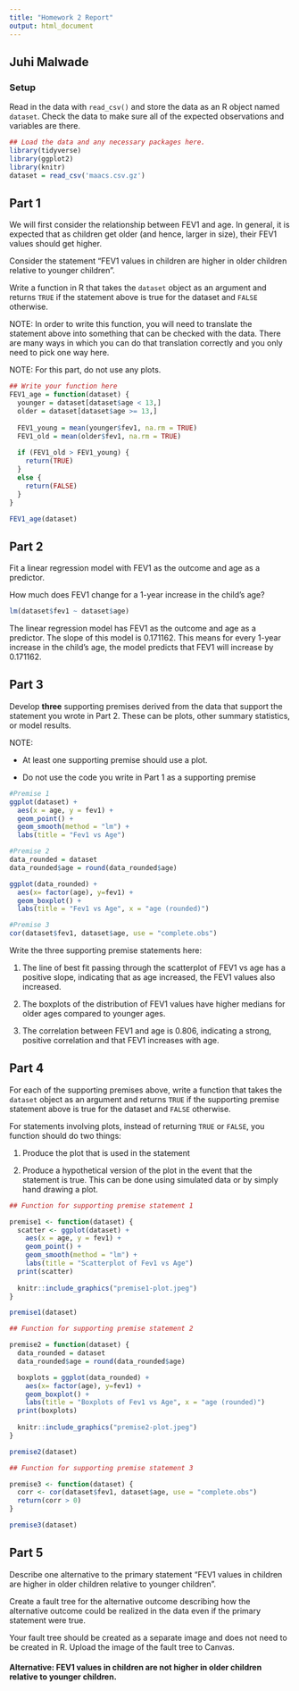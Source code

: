 ```yaml
---
title: "Homework 2 Report"
output: html_document
---
```



## Juhi Malwade

### Setup

Read in the data with `read_csv()` and store the data as an R object named `dataset`. Check the data to make sure all of the expected observations and variables are there.


```r
## Load the data and any necessary packages here.
library(tidyverse)
library(ggplot2)
library(knitr)
dataset = read_csv('maacs.csv.gz')
```

## Part 1

We will first consider the relationship between FEV1 and age. In general, it is expected that as children get older (and hence, larger in size), their FEV1 values should get higher. 

Consider the statement "FEV1 values in children are higher in older children relative to younger children". 

Write a function in R that takes the `dataset` object as an argument and returns `TRUE` if the statement above is true for the dataset and `FALSE` otherwise. 

NOTE: In order to write this function, you will need to translate the statement above into something that can be checked with the data. There are many ways in which you can do that translation correctly and you only need to pick one way here. 

NOTE: For this part, do not use any plots.

```r
## Write your function here
FEV1_age = function(dataset) {
  younger = dataset[dataset$age < 13,]
  older = dataset[dataset$age >= 13,]
  
  FEV1_young = mean(younger$fev1, na.rm = TRUE)
  FEV1_old = mean(older$fev1, na.rm = TRUE)
  
  if (FEV1_old > FEV1_young) {
    return(TRUE)
  }
  else {
    return(FALSE)
  }
}  

FEV1_age(dataset)

```


## Part 2

Fit a linear regression model with FEV1 as the outcome and age as a predictor.

How much does FEV1 change for a 1-year increase in the child's age? 

```r
lm(dataset$fev1 ~ dataset$age)
```
The linear regression model has FEV1 as the outcome and age as a predictor. The slope of this model is 0.171162. This means for every 1-year increase in the child's age, the model predicts that FEV1 will increase by 0.171162.

## Part 3

Develop **three** supporting premises derived from the data that support the statement you wrote in Part 2. These can be plots, other summary statistics, or model results. 

NOTE: 

* At least one supporting premise should use a plot.

* Do not use the code you write in Part 1 as a supporting premise

```r

#Premise 1
ggplot(dataset) + 
  aes(x = age, y = fev1) + 
  geom_point() + 
  geom_smooth(method = "lm") + 
  labs(title = "Fev1 vs Age")

#Premise 2
data_rounded = dataset
data_rounded$age = round(data_rounded$age)

ggplot(data_rounded) + 
  aes(x= factor(age), y=fev1) + 
  geom_boxplot() + 
  labs(title = "Fev1 vs Age", x = "age (rounded)")

#Premise 3
cor(dataset$fev1, dataset$age, use = "complete.obs")
```

Write the three supporting premise statements here:

1. The line of best fit passing through the scatterplot of FEV1 vs age has a positive slope, indicating that as age increased, the FEV1 values also increased.

2. The boxplots of the distribution of FEV1 values have higher medians for older ages compared to younger ages.

3. The correlation between FEV1 and age is 0.806, indicating a strong, positive correlation and that FEV1 increases with age. 


## Part 4

For each of the supporting premises above, write a function that takes the `dataset` object as an argument and returns `TRUE` if the supporting premise statement above is true for the dataset and `FALSE` otherwise. 

For statements involving plots, instead of returning `TRUE` or `FALSE`, you function should do two things:

1. Produce the plot that is used in the statement

2. Produce a hypothetical version of the plot in the event that the statement is true. This can be done using simulated data or by simply hand drawing a plot.


```r
## Function for supporting premise statement 1

premise1 <- function(dataset) {
  scatter <- ggplot(dataset) + 
    aes(x = age, y = fev1) + 
    geom_point() + 
    geom_smooth(method = "lm") + 
    labs(title = "Scatterplot of Fev1 vs Age")
  print(scatter)
  
  knitr::include_graphics("premise1-plot.jpeg")
}

premise1(dataset)
```


```r
## Function for supporting premise statement 2

premise2 = function(dataset) {
  data_rounded = dataset
  data_rounded$age = round(data_rounded$age)

  boxplots = ggplot(data_rounded) + 
    aes(x= factor(age), y=fev1) + 
    geom_boxplot() + 
    labs(title = "Boxplots of Fev1 vs Age", x = "age (rounded)")
  print(boxplots)
  
  knitr::include_graphics("premise2-plot.jpeg")
}

premise2(dataset)

```


```r
## Function for supporting premise statement 3

premise3 <- function(dataset) {
  corr <- cor(dataset$fev1, dataset$age, use = "complete.obs")
  return(corr > 0)
}

premise3(dataset)

```


## Part 5

Describe one alternative to the primary statement "FEV1 values in children are higher in older children relative to younger children". 

Create a fault tree for the alternative outcome describing how the alternative outcome could be realized in the data even if the primary statement were true.

Your fault tree should be created as a separate image and does not need to be created in R. Upload the image of the fault tree to Canvas.

#### Alternative: FEV1 values in children are not higher in older children relative to younger children.


